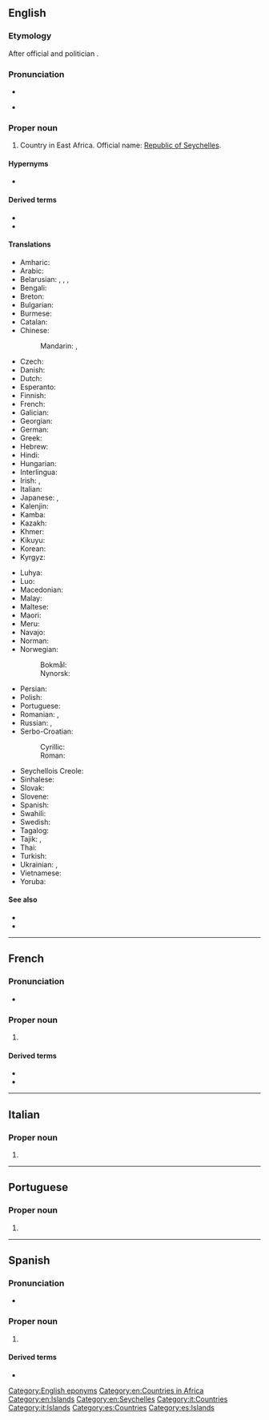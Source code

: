 ==English==
{{wikipedia}}

===Etymology===
After {{etyl|fr|en}} official and politician {{w|Jean Moreau de Séchelles}}.

===Pronunciation===
* {{IPA|en|/seɪˈʃɛlz/}}
* {{a|US}} {{audio|en|En-us-Seychelles.ogg}}

===Proper noun===
{{en-proper noun}}

# {{senseid|en|Q1042}}Country in East Africa. Official name: [[Republic of Seychelles]].

====Hypernyms====
* {{l|en|Subsahara}}

====Derived terms====
* {{l|en|Seychellois}}
* {{l|en|Seyche}}


====Translations====
{{trans-top|id=Q1042|country in East Africa}}
* Amharic: {{t|am|ሲሸልስ}}
* Arabic: {{t|ar|سِيشِيل|m|tr=sišīl}}
* Belarusian: {{t|be|Сейшэ́лы|f-p}}, {{t|be|Сейшэ́льскія астравы́|m-p}}, {{t|be|Сэйшэ́лы|f-p}}, {{t|be|Сэйшэ́льскія астравы́|m-p}}
* Bengali: {{t+|bn|সেশেল}}
* Breton: {{t|br|Sechelez}}
* Bulgarian: {{t|bg|Сейше́ли|m-p}}
* Burmese: {{t|my|ဆေးရှဲ}}
* Catalan: {{t+|ca|Seychelles|f-p}}
* Chinese:
*: Mandarin: {{t+|cmn|塞舌爾|sc=Hani}}, {{t+|cmn|塞舌尔|tr=Sàishé'ěr|sc=Hani}}
* Czech: {{t+|cs|Seychely|p}}
* Danish: {{t|da|Seychellerne}}
* Dutch: {{t+|nl|Seychellen}}
* Esperanto: {{t+|eo|Sejŝeloj|p}}
* Finnish: {{t+|fi|Seychellit}}
* French: {{t+|fr|Seychelles}}
* Galician: {{t+|gl|Seixeles|f-p}}
* Georgian: {{t|ka|სეიშელის კუნძულები}}
* German: {{t+|de|Seychellen}}
* Greek: {{t+|el|Σεϋχέλλες|f-p}}
* Hebrew: {{t|he|סיישל|tr=seyshel|alt=סֵיְשֶׁל / סיישל}}
* Hindi: {{t+|hi|सेशेल्स}}
* Hungarian: {{t+|hu|Seychelle-szigetek}}
* Interlingua: {{t|ia|Seychelles}}
* Irish: {{t|ga|Séiséil|m|alt=Na Séiséil}}, {{t|ga|Poblacht na Séiséal|f}}
* Italian: {{t|it|Seicelle}}
* Japanese: {{t|ja|セイシェル|tr=Seisheru}}, {{t+|ja|セーシェル|tr=Sēsheru}}
* Kalenjin: {{t|kln|Shelisheli}}
* Kamba: {{t|kam|Shelisheli}}
* Kazakh: {{t|kk|Сейшель аралдары}}
* Khmer: {{t|km|សេសែល}}
* Kikuyu: {{t|ki|Shelisheli}}
* Korean: {{t|ko|^세이셸}}
* Kyrgyz: {{t|ky|Сейшел аралдары}}
{{trans-mid}}
* Luhya: {{t|luy|Bushelisheli}}
* Luo: {{t|luo|sishel}}
* Macedonian: {{t|mk|Сејшели|m-p}}
* Malay: {{t|ms|Seychelles}}
* Maltese: {{t|mt|Sejxell|alt=is-Sejxell}}
* Maori: {{t|mi|Heikere  }}
* Meru: {{t|mer|ushelisheli}}
* Navajo: {{t|nv|Seishel}}
* Norman: {{t|nrf|Seychelles|f-p}}
* Norwegian:
*: Bokmål: {{t+|nb|Seychellene}}
*: Nynorsk: {{t+|nn|Seychellane}}
* Persian: {{t|fa|سیشل|tr=seyšel}}
* Polish: {{t+|pl|Seszele}}
* Portuguese: {{t+|pt|Seicheles}}
* Romanian: {{t+|ro|Seychelles}}, {{t|ro|Seișele}}
* Russian: {{t|ru|Сейше́лы|f-p}}, {{t|ru|Сейше́льские острова́|m-p}}
* Serbo-Croatian:
*: Cyrillic: {{t|sh|Сејшели|m-p}}
*: Roman: {{t+|sh|Sejšeli|m-p}}
* Seychellois Creole: {{t|crs|Sesel}}
* Sinhalese: {{t|si|සීෂෙල්ස්}}
* Slovak: {{t|sk|Seychely|p}}
* Slovene: {{t+|sl|Sejšéli|m-p}}
* Spanish: {{t+|es|Seychelles|f-p}}
* Swahili: {{t+|sw|Shelisheli}}
* Swedish: {{t+|sv|Seychellerna}}
* Tagalog: {{t|tl|Seysyels}}
* Tajik: {{t|tg|Ҷазираҳои Сейшел}}, {{t|tg|Сейшел}}
* Thai: {{t+|th|เซเชลส์}}
* Turkish: {{t+|tr|Seyşeller|p}}
* Ukrainian: {{t|uk|Сейше́ли|f-p}}, {{t+|uk|Сейше́льські острови́|m-p}}
* Vietnamese: {{t|vi|Xây-sen}}
* Yoruba: {{t|yo|Seṣẹlẹsi}}
{{trans-bottom}}

====See also====
* {{l|en|Appendix:Countries of the world|Countries of the world}}
* {{list:countries of Africa/en}}

[[Category:English eponyms]]
[[Category:en:Countries in Africa]]
[[Category:en:Islands]]
[[Category:en:Seychelles]]

----

==French==

===Pronunciation===
* {{audio|fr|Fr-Seychelles.ogg|Audio}}

===Proper noun===
{{fr-proper noun|f-p}}

# {{l|en|Seychelles}}

====Derived terms====
* {{l|fr|Seychellois}}
* {{l|fr|seychellois}}

{{C|fr|Countries|Islands}}

----

==Italian==
{{wikipedia|lang=it}}

===Proper noun===
{{it-proper noun|f}} {{g|p}}

# {{l|en|Seychelles}}

[[Category:it:Countries]]
[[Category:it:Islands]]

----

==Portuguese==

===Proper noun===
{{pt-proper noun|f-p}}

# {{alternative spelling of|pt|Seicheles}}

----

==Spanish==
{{wikipedia|lang=es}}

===Pronunciation===
* {{es-IPA|Seicheles}}

===Proper noun===
{{es-proper noun|f}}

# {{l|en|Seychelles}}

====Derived terms====
* {{l|es|seychellense}}

[[Category:es:Countries]]
[[Category:es:Islands]]